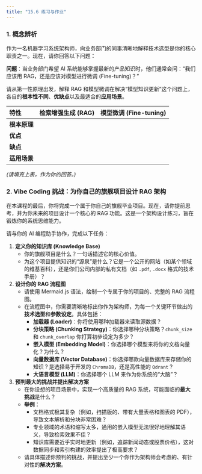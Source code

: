 ```yaml
---
title: "15.6 练习与作业"
---
```


### 1. 概念辨析

作为一名机器学习系统架构师，向业务部门的同事清晰地解释技术选型是你的核心职责之一。现在，请你回答以下问题：

**问题**：当业务部门希望 AI 系统能够掌握最新的产品知识时，他们通常会问：“我们应该用 RAG，还是应该对模型进行微调 (Fine-tuning)？”

请从第一性原理出发，解释 RAG 和模型微调在解决“模型知识更新”这个问题上，各自的**根本性不同**、**优缺点**以及最适合的**应用场景**。

| 特性 | 检索增强生成 (RAG) | 模型微调 (Fine-tuning) |
| :--- | :--- | :--- |
| **根本原理** |  |  |
| **优点** |  |  |
| **缺点** |  |  |
| **适用场景** |  |  |

*(请填充上表，作为你的回答。)*

### 2. Vibe Coding 挑战：为你自己的旗舰项目设计 RAG 架构

在本课程的最后，你将完成一个属于你自己的旗舰毕业项目。现在，请你提前思考，并为你未来的项目设计一个核心的 RAG 功能。这是一个架构设计练习，旨在锻炼你的系统思维能力。

请与你的 AI 编程助手协作，完成以下任务：

1.  **定义你的知识库 (Knowledge Base)**
    -   你的旗舰项目是什么？一句话描述它的核心价值。
    -   为这个项目提供知识的“源泉”是什么？它是一个公开的网站（如某个领域的维基百科），还是你们公司内部的私有文档（如 `.pdf`, `.docx` 格式的技术手册）？

2.  **设计你的 RAG 流程图**
    -   请使用 Mermaid.js 语法，绘制一个专属于你的项目的、完整的 RAG 流程图。
    -   在流程图中，你需要清晰地标出你作为架构师，为每一个关键环节做出的**技术选型**和**参数设定**。具体包括：
        -   **加载器 (Loader)**：你将使用哪种加载器来读取源数据？
        -   **分块策略 (Chunking Strategy)**：你选择哪种分块策略？`chunk_size` 和 `chunk_overlap` 你打算初步设定为多少？
        -   **嵌入模型 (Embedding Model)**：你选择哪个模型来将你的文档向量化？为什么？
        -   **向量数据库 (Vector Database)**：你选择哪款向量数据库来存储你的知识？是选择易于开发的 `ChromaDB`，还是高性能的 `Qdrant`？
        -   **大语言模型 (LLM)**：你选择哪个 LLM 来作为你系统的“大脑”？

3.  **预判最大的挑战并提出解决方案**
    -   在你设想的项目场景中，实现一个高质量的 RAG 系统，可能面临的**最大挑战**是什么？
    -   **举例**：
        -   文档格式极其复杂（例如，扫描版的、带有大量表格和图表的 PDF），导致文本解析和分块非常困难？
        -   专业领域的术语和缩写太多，通用的嵌入模型无法很好地理解其语义，导致检索效果不佳？
        -   知识库需要近乎实时地更新（例如，追踪新闻动态或股票价格），这对数据同步和索引构建的效率提出了极高要求？
    -   请具体描述你预判的挑战，并提出至少一个你作为架构师会考虑的、有针对性的**解决方案**。

